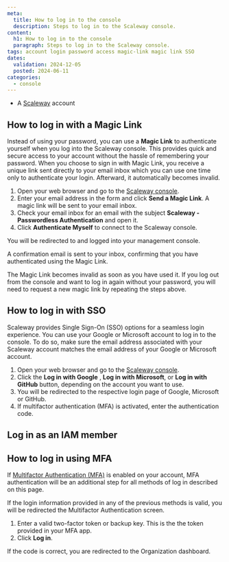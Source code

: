 ```yaml
---
meta:
  title: How to log in to the console
  description: Steps to log in to the Scaleway console.
content:
  h1: How to log in to the console
  paragraph: Steps to log in to the Scaleway console.
tags: account login password access magic-link magic link SSO
dates:
  validation: 2024-12-05
  posted: 2024-06-11
categories:
  - console
---
```


<Macro id="requirements" />

- A [Scaleway](https://www.scaleway.com/en/) account

## How to log in with a Magic Link

Instead of using your password, you can use a **Magic Link** to authenticate yourself when you log into the Scaleway console. This provides quick and secure access to your account without the hassle of remembering your password. When you choose to sign in with Magic Link, you receive a unique link sent directly to your email inbox which you can use one time only to authenticate your login. Afterward, it automatically becomes invalid.

1. Open your web browser and go to the [Scaleway console](https://console.scaleway.com).
2. Enter your email address in the form and click **Send a Magic Link**.
   A magic link will be sent to your email inbox.
3. Check your email inbox for an email with the subject **Scaleway - Passwordless Authentication** and open it.
4. Click **Authenticate Myself** to connect to the Scaleway console.
    <Lightbox src="scaleway-magic-link-email.webp" alt="" />

You will be redirected to and logged into your management console.

A confirmation email is sent to your inbox, confirming that you have authenticated using the Magic Link.

<Message type="note">
  The Magic Link becomes invalid as soon as you have used it. If you log out from the console and want to log in again without your password, you will need to request a new magic link by repeating the steps above.
</Message>

## How to log in with SSO

Scaleway provides Single Sign-On (SSO) options for a seamless login experience. You can use your Google or Microsoft account to log in to the console. To do so, make sure the email address associated with your Scaleway account matches the email address of your Google or Microsoft account.

1. Open your web browser and go to the [Scaleway console](https://console.scaleway.com).
2. Click the **Log in with Google** , **Log in with Microsoft**, or **Log in with GitHub** button, depending on the account you want to use.
3. You will be redirected to the respective login page of Google, Microsoft or GitHub.
4. If multifactor authentication (MFA) is activated, enter the authentication code.

## Log in as an IAM member

<Macro id="login-member" />

## How to log in using MFA

If [Multifactor Authentication (MFA)](/account/how-to/use-2fa) is enabled on your account, MFA authentication will be an additional step for all methods of log in described on this page.

If the login information provided in any of the previous methods is valid, you will be redirected the Multifactor Authentication screen.

1. Enter a valid two-factor token or backup key.
    <Message type="note">
      This is the the token provided in your MFA app.
    </Message>
2. Click **Log in**.

If the code is correct, you are redirected to the Organization dashboard.
